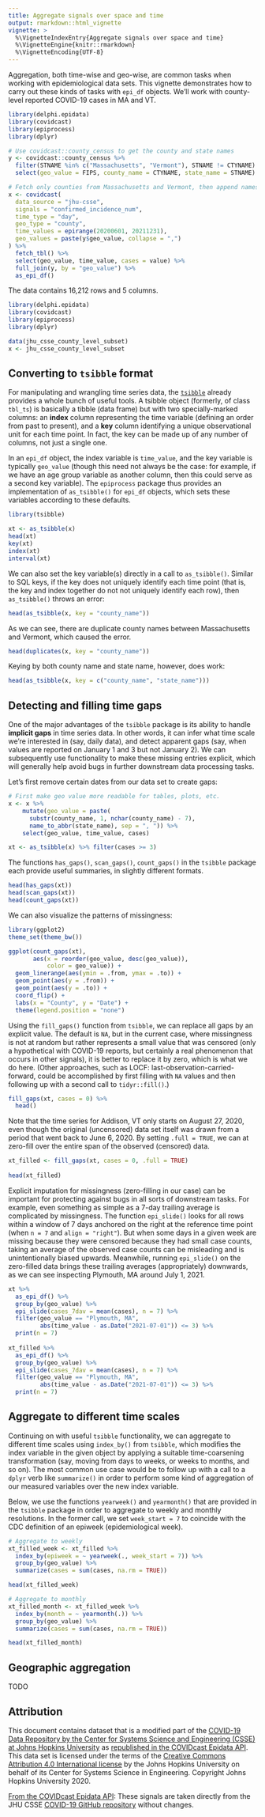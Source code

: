 ```yaml
---
title: Aggregate signals over space and time
output: rmarkdown::html_vignette
vignette: >
  %\VignetteIndexEntry{Aggregate signals over space and time}
  %\VignetteEngine{knitr::rmarkdown}
  %\VignetteEncoding{UTF-8}
---
```


Aggregation, both time-wise and geo-wise, are common tasks when working with
epidemiological data sets. This vignette demonstrates how to carry out these
kinds of tasks with `epi_df` objects. We'll work with county-level reported 
COVID-19 cases in MA and VT.

```r
library(delphi.epidata)
library(covidcast)
library(epiprocess)
library(dplyr)

# Use covidcast::county_census to get the county and state names
y <- covidcast::county_census %>%
  filter(STNAME %in% c("Massachusetts", "Vermont"), STNAME != CTYNAME) %>%
  select(geo_value = FIPS, county_name = CTYNAME, state_name = STNAME)

# Fetch only counties from Massachusetts and Vermont, then append names columns as well
x <- covidcast(
  data_source = "jhu-csse",
  signals = "confirmed_incidence_num",
  time_type = "day",
  geo_type = "county",
  time_values = epirange(20200601, 20211231),
  geo_values = paste(y$geo_value, collapse = ",")
) %>%
  fetch_tbl() %>%
  select(geo_value, time_value, cases = value) %>%
  full_join(y, by = "geo_value") %>%
  as_epi_df()
```

The data contains 16,212 rows and 5 columns.

```r
library(delphi.epidata)
library(covidcast)
library(epiprocess)
library(dplyr)

data(jhu_csse_county_level_subset)
x <- jhu_csse_county_level_subset 
```

## Converting to `tsibble` format

For manipulating and wrangling time series data, the
[`tsibble`](https://tsibble.tidyverts.org/index.html) already provides a whole
bunch of useful tools. A tsibble object (formerly, of class `tbl_ts`) is
basically a tibble (data frame) but with two specially-marked columns: an
**index** column representing the time variable (defining an order from past to
present), and a **key** column identifying a unique observational unit for each
time point. In fact, the key can be made up of any number of columns, not just a
single one. 

In an `epi_df` object, the index variable is `time_value`, and the key variable
is typically `geo_value` (though this need not always be the case: for example,
if we have an age group variable as another column, then this could serve as a
second key variable). The `epiprocess` package thus provides an implementation
of `as_tsibble()` for `epi_df` objects, which sets these variables according to
these defaults.

```r
library(tsibble)

xt <- as_tsibble(x)
head(xt)
key(xt)
index(xt)
interval(xt)
```

We can also set the key variable(s) directly in a call to `as_tsibble()`.
Similar to SQL keys, if the key does not uniquely identify each time point (that
is, the key and index together do not not uniquely identify each row), then
`as_tsibble()` throws an error:

```r
head(as_tsibble(x, key = "county_name"))
```

As we can see, there are duplicate county names between Massachusetts and
Vermont, which caused the error.

```r
head(duplicates(x, key = "county_name"))
```

Keying by both county name and state name, however, does work:

```r
head(as_tsibble(x, key = c("county_name", "state_name")))
```

## Detecting and filling time gaps
 
One of the major advantages of the `tsibble` package is its ability to handle
**implicit gaps** in time series data. In other words, it can infer what time
scale we're interested in (say, daily data), and detect apparent gaps (say, when
values are reported on January 1 and 3 but not January 2). We can subsequently
use functionality to make these missing entries explicit, which will generally
help avoid bugs in further downstream data processing tasks.

Let's first remove certain dates from our data set to create gaps:

```r
# First make geo value more readable for tables, plots, etc.
x <- x %>%            
    mutate(geo_value = paste(
      substr(county_name, 1, nchar(county_name) - 7),
      name_to_abbr(state_name), sep = ", ")) %>% 
    select(geo_value, time_value, cases)

xt <- as_tsibble(x) %>% filter(cases >= 3) 
```

The functions `has_gaps()`, `scan_gaps()`, `count_gaps()` in the `tsibble`
package each provide useful summaries, in slightly different formats.

```r
head(has_gaps(xt))
head(scan_gaps(xt))
head(count_gaps(xt))
```

We can also visualize the patterns of missingness: 

```r
library(ggplot2)
theme_set(theme_bw())

ggplot(count_gaps(xt), 
       aes(x = reorder(geo_value, desc(geo_value)),
           color = geo_value)) +
  geom_linerange(aes(ymin = .from, ymax = .to)) + 
  geom_point(aes(y = .from)) +
  geom_point(aes(y = .to)) + 
  coord_flip() + 
  labs(x = "County", y = "Date") + 
  theme(legend.position = "none")
```

Using the `fill_gaps()` function from `tsibble`, we can replace all gaps by an
explicit value. The default is `NA`, but in the current case, where missingness
is not at random but rather represents a small value that was censored (only a
hypothetical with COVID-19 reports, but certainly a real phenomenon that occurs
in other signals), it is better to replace it by zero, which is what we do here.
(Other approaches, such as LOCF: last-observation-carried-forward, could be
accomplished by first filling with `NA` values and then following up with a
second call to `tidyr::fill()`.)

```r
fill_gaps(xt, cases = 0) %>%
  head()
```

Note that the time series for Addison, VT only starts on August 27, 2020, even
though the original (uncensored) data set itself was drawn from a period that
went back to June 6, 2020. By setting `.full = TRUE`, we can at zero-fill over
the entire span of the observed (censored) data.

```r
xt_filled <- fill_gaps(xt, cases = 0, .full = TRUE) 
  
head(xt_filled)
```

Explicit imputation for missingness (zero-filling in our case) can be important
for protecting against bugs in all sorts of downstream tasks. For example, even
something as simple as a 7-day trailing average is complicated by missingness.
The function `epi_slide()` looks for all rows within a window of 7 days anchored
on the right at the reference time point (when `n = 7` and `align = "right"`).
But when some days in a given week are missing because they were censored
because they had small case counts, taking an average of the observed case
counts can be misleading and is unintentionally biased upwards. Meanwhile,
running `epi_slide()` on the zero-filled data brings these trailing averages
(appropriately) downwards, as we can see inspecting Plymouth, MA around July 1,
2021.

```r
xt %>% 
  as_epi_df() %>%
  group_by(geo_value) %>%
  epi_slide(cases_7dav = mean(cases), n = 7) %>%
  filter(geo_value == "Plymouth, MA",
         abs(time_value - as.Date("2021-07-01")) <= 3) %>%
  print(n = 7)
         
xt_filled %>% 
  as_epi_df() %>%
  group_by(geo_value) %>%
  epi_slide(cases_7dav = mean(cases), n = 7) %>%
  filter(geo_value == "Plymouth, MA",
         abs(time_value - as.Date("2021-07-01")) <= 3) %>%
  print(n = 7)
```

## Aggregate to different time scales 

Continuing on with useful `tsibble` functionality, we can aggregate to different
time scales using `index_by()` from `tsibble`, which modifies the index variable 
in the given object by applying a suitable time-coarsening transformation (say,
moving from days to weeks, or weeks to months, and so on). The most common use 
case would be to follow up with a call to a `dplyr` verb like `summarize()` in 
order to perform some kind of aggregation of our measured variables over the new
index variable.

Below, we use the functions `yearweek()` and `yearmonth()` that are provided in 
the `tsibble` package in order to aggregate to weekly and monthly resolutions. 
In the former call, we set `week_start = 7` to coincide with the CDC definition 
of an epiweek (epidemiological week).

```r
# Aggregate to weekly
xt_filled_week <- xt_filled %>%
  index_by(epiweek = ~ yearweek(., week_start = 7)) %>%
  group_by(geo_value) %>% 
  summarize(cases = sum(cases, na.rm = TRUE))

head(xt_filled_week)

# Aggregate to monthly
xt_filled_month <- xt_filled_week %>%
  index_by(month = ~ yearmonth(.)) %>%
  group_by(geo_value) %>% 
  summarize(cases = sum(cases, na.rm = TRUE)) 

head(xt_filled_month)
```

## Geographic aggregation  

TODO

## Attribution
This document contains dataset that is a modified part of the [COVID-19 Data Repository by the Center for Systems Science and Engineering (CSSE) at Johns Hopkins University](https://github.com/CSSEGISandData/COVID-19) as [republished in the COVIDcast Epidata API](https://cmu-delphi.github.io/delphi-epidata/api/covidcast-signals/jhu-csse.html). This data set is licensed under the terms of the [Creative Commons Attribution 4.0 International license](https://creativecommons.org/licenses/by/4.0/) by the Johns Hopkins University on behalf of its Center for Systems Science in Engineering. Copyright Johns Hopkins University 2020.

[From the COVIDcast Epidata API](https://cmu-delphi.github.io/delphi-epidata/api/covidcast-signals/jhu-csse.html): 
 These signals are taken directly from the JHU CSSE [COVID-19 GitHub repository](https://github.com/CSSEGISandData/COVID-19) without changes. 

